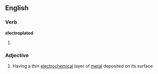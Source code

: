 ==English==

===Verb===
'''electroplated'''

# {{past of|[[electroplate]]}}

===Adjective===
{{en-adj|-}}

# Having a thin [[electrochemical]] layer of [[metal]] deposited on its surface